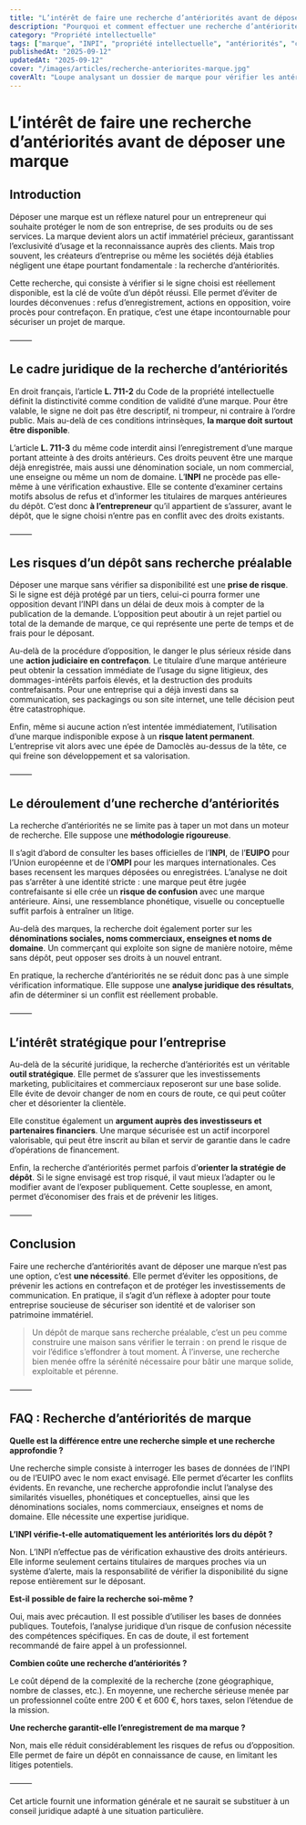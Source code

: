 ```yaml
---
title: "L’intérêt de faire une recherche d’antériorités avant de déposer une marque"
description: "Pourquoi et comment effectuer une recherche d’antériorités avant de déposer une marque en 2025 : cadre juridique, risques, méthodologie et enjeux stratégiques."
category: "Propriété intellectuelle"
tags: ["marque", "INPI", "propriété intellectuelle", "antériorités", "contrefaçon", "entreprise"]
publishedAt: "2025-09-12"
updatedAt: "2025-09-12"
cover: "/images/articles/recherche-anteriorites-marque.jpg"
coverAlt: "Loupe analysant un dossier de marque pour vérifier les antériorités"
---
```


# L’intérêt de faire une recherche d’antériorités avant de déposer une marque

## Introduction

Déposer une marque est un réflexe naturel pour un entrepreneur qui souhaite protéger le nom de son entreprise, de ses produits ou de ses services. La marque devient alors un actif immatériel précieux, garantissant l’exclusivité d’usage et la reconnaissance auprès des clients. Mais trop souvent, les créateurs d’entreprise ou même les sociétés déjà établies négligent une étape pourtant fondamentale : la recherche d’antériorités.

Cette recherche, qui consiste à vérifier si le signe choisi est réellement disponible, est la clé de voûte d’un dépôt réussi. Elle permet d’éviter de lourdes déconvenues : refus d’enregistrement, actions en opposition, voire procès pour contrefaçon. En pratique, c’est une étape incontournable pour sécuriser un projet de marque.

⸻

## Le cadre juridique de la recherche d’antériorités

En droit français, l’article **L. 711-2** du Code de la propriété intellectuelle définit la distinctivité comme condition de validité d’une marque. Pour être valable, le signe ne doit pas être descriptif, ni trompeur, ni contraire à l’ordre public. Mais au-delà de ces conditions intrinsèques, **la marque doit surtout être disponible**.

L’article **L. 711-3** du même code interdit ainsi l’enregistrement d’une marque portant atteinte à des droits antérieurs. Ces droits peuvent être une marque déjà enregistrée, mais aussi une dénomination sociale, un nom commercial, une enseigne ou même un nom de domaine. L’**INPI** ne procède pas elle-même à une vérification exhaustive. Elle se contente d’examiner certains motifs absolus de refus et d’informer les titulaires de marques antérieures du dépôt. C’est donc **à l’entrepreneur** qu’il appartient de s’assurer, avant le dépôt, que le signe choisi n’entre pas en conflit avec des droits existants.

⸻

## Les risques d’un dépôt sans recherche préalable

Déposer une marque sans vérifier sa disponibilité est une **prise de risque**. Si le signe est déjà protégé par un tiers, celui-ci pourra former une opposition devant l’INPI dans un délai de deux mois à compter de la publication de la demande. L’opposition peut aboutir à un rejet partiel ou total de la demande de marque, ce qui représente une perte de temps et de frais pour le déposant.

Au-delà de la procédure d’opposition, le danger le plus sérieux réside dans une **action judiciaire en contrefaçon**. Le titulaire d’une marque antérieure peut obtenir la cessation immédiate de l’usage du signe litigieux, des dommages-intérêts parfois élevés, et la destruction des produits contrefaisants. Pour une entreprise qui a déjà investi dans sa communication, ses packagings ou son site internet, une telle décision peut être catastrophique.

Enfin, même si aucune action n’est intentée immédiatement, l’utilisation d’une marque indisponible expose à un **risque latent permanent**. L’entreprise vit alors avec une épée de Damoclès au-dessus de la tête, ce qui freine son développement et sa valorisation.

⸻

## Le déroulement d’une recherche d’antériorités

La recherche d’antériorités ne se limite pas à taper un mot dans un moteur de recherche. Elle suppose une **méthodologie rigoureuse**.

Il s’agit d’abord de consulter les bases officielles de l’**INPI**, de l’**EUIPO** pour l’Union européenne et de l’**OMPI** pour les marques internationales. Ces bases recensent les marques déposées ou enregistrées. L’analyse ne doit pas s’arrêter à une identité stricte : une marque peut être jugée contrefaisante si elle crée un **risque de confusion** avec une marque antérieure. Ainsi, une ressemblance phonétique, visuelle ou conceptuelle suffit parfois à entraîner un litige.

Au-delà des marques, la recherche doit également porter sur les **dénominations sociales, noms commerciaux, enseignes et noms de domaine**. Un commerçant qui exploite son signe de manière notoire, même sans dépôt, peut opposer ses droits à un nouvel entrant.

En pratique, la recherche d’antériorités ne se réduit donc pas à une simple vérification informatique. Elle suppose une **analyse juridique des résultats**, afin de déterminer si un conflit est réellement probable.

⸻

## L’intérêt stratégique pour l’entreprise

Au-delà de la sécurité juridique, la recherche d’antériorités est un véritable **outil stratégique**. Elle permet de s’assurer que les investissements marketing, publicitaires et commerciaux reposeront sur une base solide. Elle évite de devoir changer de nom en cours de route, ce qui peut coûter cher et désorienter la clientèle.

Elle constitue également un **argument auprès des investisseurs et partenaires financiers**. Une marque sécurisée est un actif incorporel valorisable, qui peut être inscrit au bilan et servir de garantie dans le cadre d’opérations de financement.

Enfin, la recherche d’antériorités permet parfois d’**orienter la stratégie de dépôt**. Si le signe envisagé est trop risqué, il vaut mieux l’adapter ou le modifier avant de l’exposer publiquement. Cette souplesse, en amont, permet d’économiser des frais et de prévenir les litiges.

⸻

## Conclusion

Faire une recherche d’antériorités avant de déposer une marque n’est pas une option, c’est **une nécessité**. Elle permet d’éviter les oppositions, de prévenir les actions en contrefaçon et de protéger les investissements de communication. En pratique, il s’agit d’un réflexe à adopter pour toute entreprise soucieuse de sécuriser son identité et de valoriser son patrimoine immatériel.

> Un dépôt de marque sans recherche préalable, c’est un peu comme construire une maison sans vérifier le terrain : on prend le risque de voir l’édifice s’effondrer à tout moment. À l’inverse, une recherche bien menée offre la sérénité nécessaire pour bâtir une marque solide, exploitable et pérenne.

⸻


## FAQ : Recherche d’antériorités de marque

**Quelle est la différence entre une recherche simple et une recherche approfondie ?**

Une recherche simple consiste à interroger les bases de données de l’INPI ou de l’EUIPO avec le nom exact envisagé. Elle permet d’écarter les conflits évidents. En revanche, une recherche approfondie inclut l’analyse des similarités visuelles, phonétiques et conceptuelles, ainsi que les dénominations sociales, noms commerciaux, enseignes et noms de domaine. Elle nécessite une expertise juridique.

**L’INPI vérifie-t-elle automatiquement les antériorités lors du dépôt ?**

Non. L’INPI n’effectue pas de vérification exhaustive des droits antérieurs. Elle informe seulement certains titulaires de marques proches via un système d’alerte, mais la responsabilité de vérifier la disponibilité du signe repose entièrement sur le déposant.

**Est-il possible de faire la recherche soi-même ?**

Oui, mais avec précaution. Il est possible d’utiliser les bases de données publiques. Toutefois, l’analyse juridique d’un risque de confusion nécessite des compétences spécifiques. En cas de doute, il est fortement recommandé de faire appel à un professionnel.

**Combien coûte une recherche d’antériorités ?**

Le coût dépend de la complexité de la recherche (zone géographique, nombre de classes, etc.). En moyenne, une recherche sérieuse menée par un professionnel coûte entre 200 € et 600 €, hors taxes, selon l’étendue de la mission.

**Une recherche garantit-elle l’enregistrement de ma marque ?**

Non, mais elle réduit considérablement les risques de refus ou d’opposition. Elle permet de faire un dépôt en connaissance de cause, en limitant les litiges potentiels.

⸻

Cet article fournit une information générale et ne saurait se substituer à un conseil juridique adapté à une situation particulière.